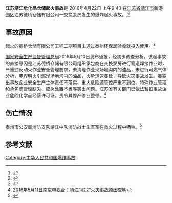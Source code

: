 {{UTC+8}}

'''江苏靖江危化品仓储起火事故'''是 2016年4月22日 上午9:40 在[[江苏省|江苏省]][[靖江市|靖江市]]新港园区江苏德桥仓储有限公司一交换泵房发生的爆炸起火事故。<ref>{{cite news|agency=新华社|title=江苏靖江一化工产品仓储点发生爆炸起火|url=http://news.xinhuanet.com/local/2016-04/22/c_1118706935.htm|accessdate=2016-04-23|archive-date=2016-04-23|archive-url=https://web.archive.org/web/20160423014400/http://news.xinhuanet.com/local/2016-04/22/c_1118706935.htm|dead-url=no}}</ref><ref>{{cite news|title=江苏靖江新港园区发生火灾 最新：无人员伤亡|url=http://society.people.com.cn/n1/2016/0422/c1008-28297428.html|accessdate=2016-04-23|agency=人民网-社会频道|archive-date=2016-04-25|archive-url=https://web.archive.org/web/20160425192231/http://society.people.com.cn/n1/2016/0422/c1008-28297428.html|dead-url=no}}</ref>

== 事故原因 ==
起火的德桥仓储有限公司工程二期项目未通过泰州环保局验收就投入使用。<ref>{{cite news|author1=张晶|title=江苏泰州危化品仓库起火 项目走在环评前|url=http://politics.caijing.com.cn/20160422/4109746.shtml|accessdate=2016-04-23|agency=新浪《新闻极客》}}</ref>

[[国家安全生产监督管理总局|国家安全生产监督管理总局]]2016年5月10日发布通报，经初步调查分析，该起事故的直接原因是江苏德桥仓储有限公司组织承包商在交换泵房进行管道焊接作业时，严重违反动火作业安全管理要求，未清理作业现场地沟内的油品，未进行可燃气体分析，电焊明火引燃现场地沟内的油品，火势迅速蔓延，导致火灾事故发生。暴露出事故企业安全生产主体责任不落实、重大危险源管控严重不到位、特殊作业管理和承包商管理缺失、应急处置不当等突出问题。江苏省有关部门已依法暂扣事故企业危险化学品经营许可证，责令其停产停业整顿。<ref>[http://www.nbs.cn/news/1/201605/t20160511_351057.html 2016年5月11日南京电视台：靖江“422”火灾事故原因查明]{{Dead link|date=2018年11月 |bot=InternetArchiveBot |fix-attempted=yes }}</ref> 
== 伤亡情况 ==
泰州市公安局消防支队靖江中队消防战士朱军军在救火过程中牺牲。<ref>{{cite news|title=江苏危化品火灾已扑灭 一名26岁消防战士牺牲|url=http://news.sina.com.cn/o/2016-04-24/doc-ifxrpvqz6594494.shtml|accessdate=2016-04-24|agency=新浪《新闻中心》|archive-date=2016-05-13|archive-url=https://web.archive.org/web/20160513141601/http://news.sina.com.cn/o/2016-04-24/doc-ifxrpvqz6594494.shtml|dead-url=no}}</ref>


== 参考文献 ==
{{reflist}}


[[Category:中华人民共和国爆炸事故|Category:中华人民共和国爆炸事故]]